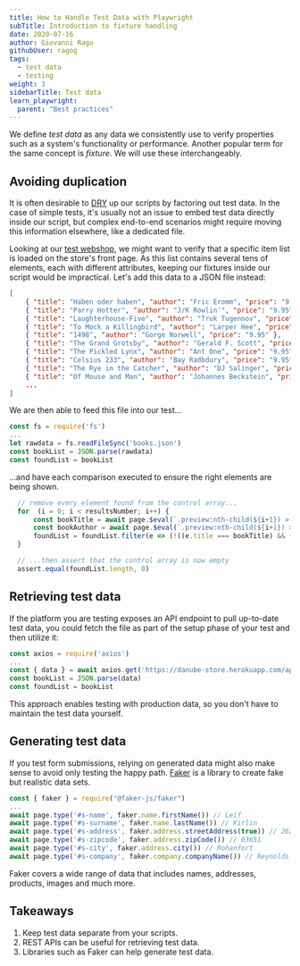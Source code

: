 ```yaml
---
title: How to Handle Test Data with Playwright
subTitle: Introduction to fixture handling
date: 2020-07-16
author: Giovanni Rago
githubUser: ragog
tags:
  - test data
  - testing
weight: 3
sidebarTitle: Test data
learn_playwright:
  parent: "Best practices"
---
```



<PlaywrightCheckSuiteTryOut />

We define _test data_ as any data we consistently use to verify properties such as a system's functionality or performance. Another popular term for the same concept is _fixture_. We will use these interchangeably.

## Avoiding duplication

It is often desirable to [DRY](https://en.wikipedia.org/wiki/Don%27t_repeat_yourself) up our scripts by factoring out test data. In the case of simple tests, it's usually not an issue to embed test data directly inside our script, but complex end-to-end scenarios might require moving this information elsewhere, like a dedicated file.

Looking at our [test webshop](https://danube-store.herokuapp.com/), we might want to verify that a specific item list is loaded on the store's front page. As this list contains several tens of elements, each with different attributes, keeping our fixtures inside our script would be impractical. Let's add this data to a JSON file instead:

```json
[
    { "title": "Haben oder haben", "author": "Fric Eromm", "price": "9.95" },
    { "title": "Parry Hotter", "author": "J/K Rowlin'", "price": "9.95" },
    { "title": "Laughterhouse-Five", "author": "Truk Tugennov", "price": "9.95" },
    { "title": "To Mock a Killingbird", "author": "Larper Hee", "price": "9.95" },
    { "title": "1498", "author": "Gorge Norwell", "price": "9.95" },
    { "title": "The Grand Grotsby", "author": "Gerald F. Scott", "price": "9.95" },
    { "title": "The Pickled Lynx", "author": "Ant One", "price": "9.95" },
    { "title": "Celsius 233", "author": "Bay Radbdury", "price": "9.95" },
    { "title": "The Rye in the Catcher", "author": "DJ Salinger", "price": "9.95" },
    { "title": "Of Mouse and Man", "author": "Johannes Beckstein", "price": "9.95" },
    ...
]
```

We are then able to feed this file into our test...

```js
const fs = require('fs')
...
let rawdata = fs.readFileSync('books.json')
const bookList = JSON.parse(rawdata)
const foundList = bookList
```

...and have each comparison executed to ensure the right elements are being shown.

```js
  // remove every element found from the control array...
  for  (i = 0; i < resultsNumber; i++) {
      const bookTitle = await page.$eval(`.preview:nth-child(${i+1}) > .preview-title`, e => e.innerText)
      const bookAuthor = await page.$eval(`.preview:nth-child(${i+1}) > .preview-author`, e => e.innerText)
      foundList = foundList.filter(e => (!((e.title === bookTitle) && (e.author === bookAuthor))))
  }

  // ...then assert that the control array is now empty
  assert.equal(foundList.length, 0)
```

## Retrieving test data

If the platform you are testing exposes an API endpoint to pull up-to-date test data, you could fetch the file as part of the setup phase of your test and then utilize it:

```js
const axios = require('axios')
...
const { data } = await axios.get('https://danube-store.herokuapp.com/api/books')
const bookList = JSON.parse(data)
const foundList = bookList
```

This approach enables testing with production data, so you don't have to maintain the test data yourself.

## Generating test data

If you test form submissions, relying on generated data might also make sense to avoid only testing the happy path. [Faker](https://fakerjs.dev/) is a library to create fake but realistic data sets.

```js
const { faker } = require("@faker-js/faker")
...
await page.type('#s-name', faker.name.firstName()) // Leif
await page.type('#s-surname', faker.name.lastName()) // Kirlin
await page.type('#s-address', faker.address.streetAddress(true)) // 2629 Ross Glens Suite 089
await page.type('#s-zipcode', faker.address.zipCode()) // 03651
await page.type('#s-city', faker.address.city()) // Rohanfort
await page.type('#s-company', faker.company.companyName()) // Reynolds Group
```

Faker covers a wide range of data that includes names, addresses, products, images and much more.

## Takeaways

1. Keep test data separate from your scripts.
2. REST APIs can be useful for retrieving test data.
3. Libraries such as Faker can help generate test data.
